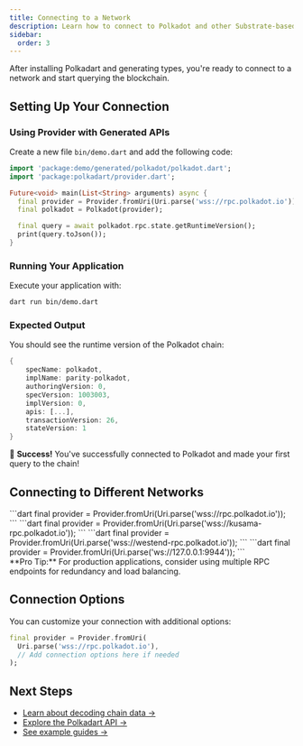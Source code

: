 ```yaml
---
title: Connecting to a Network
description: Learn how to connect to Polkadot and other Substrate-based networks using Polkadart
sidebar:
  order: 3
---
```



After installing Polkadart and generating types, you're ready to connect to a network and start querying the blockchain.

## Setting Up Your Connection

### Using Provider with Generated APIs

Create a new file `bin/demo.dart` and add the following code:

```dart title="demo.dart"
import 'package:demo/generated/polkadot/polkadot.dart';
import 'package:polkadart/provider.dart';

Future<void> main(List<String> arguments) async {
  final provider = Provider.fromUri(Uri.parse('wss://rpc.polkadot.io'));
  final polkadot = Polkadot(provider);

  final query = await polkadot.rpc.state.getRuntimeVersion();
  print(query.toJson());
}
```

### Running Your Application

Execute your application with:

```bash
dart run bin/demo.dart
```

### Expected Output

You should see the runtime version of the Polkadot chain:

```dart
{
	specName: polkadot,
	implName: parity-polkadot,
	authoringVersion: 0,
	specVersion: 1003003,
	implVersion: 0,
	apis: [...],
	transactionVersion: 26,
	stateVersion: 1
}
```

🎉 **Success!** You've successfully connected to Polkadot and made your first query to the chain!

## Connecting to Different Networks

<Tabs>
  <TabItem label="Polkadot">
    ```dart
    final provider = Provider.fromUri(Uri.parse('wss://rpc.polkadot.io'));
    ```
  </TabItem>
  <TabItem label="Kusama">
    ```dart
    final provider = Provider.fromUri(Uri.parse('wss://kusama-rpc.polkadot.io'));
    ```
  </TabItem>
  <TabItem label="Westend (Testnet)">
    ```dart
    final provider = Provider.fromUri(Uri.parse('wss://westend-rpc.polkadot.io'));
    ```
  </TabItem>
  <TabItem label="Local Node">
    ```dart
    final provider = Provider.fromUri(Uri.parse('ws://127.0.0.1:9944'));
    ```
  </TabItem>
</Tabs>

<Aside type="tip">
  **Pro Tip:** For production applications, consider using multiple RPC endpoints for redundancy and load balancing.
</Aside>

## Connection Options

You can customize your connection with additional options:

```dart
final provider = Provider.fromUri(
  Uri.parse('wss://rpc.polkadot.io'),
  // Add connection options here if needed
);
```

## Next Steps

- [Learn about decoding chain data →](/getting-started/decoding)
- [Explore the Polkadart API →](/api/overview)
- [See example guides →](/guides/overview)